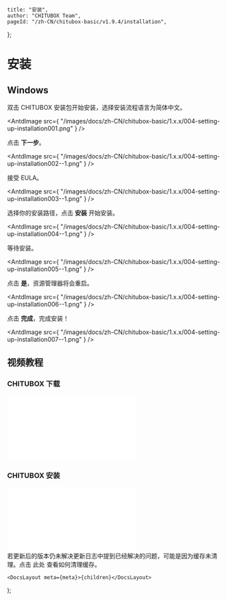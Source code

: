
	title: "安装",
	author: "CHITUBOX Team",
	pageId: "/zh-CN/chitubox-basic/v1.9.4/installation",
};

# 安装

## Windows

双击 CHITUBOX 安装包开始安装，选择安装流程语言为简体中文。

<AntdImage
	src={
		"/images/docs/zh-CN/chitubox-basic/1.x.x/004-setting-up-installation001.png"
	}
/>

点击 **下一步**。

<AntdImage
	src={
		"/images/docs/zh-CN/chitubox-basic/1.x.x/004-setting-up-installation002--1.png"
	}
/>

接受 EULA。

<AntdImage
	src={
		"/images/docs/zh-CN/chitubox-basic/1.x.x/004-setting-up-installation003--1.png"
	}
/>

选择你的安装路径，点击 **安装** 开始安装。

<AntdImage
	src={
		"/images/docs/zh-CN/chitubox-basic/1.x.x/004-setting-up-installation004--1.png"
	}
/>

等待安装。

<AntdImage
	src={
		"/images/docs/zh-CN/chitubox-basic/1.x.x/004-setting-up-installation005--1.png"
	}
/>

点击 **是**，资源管理器将会重启。

<AntdImage
	src={
		"/images/docs/zh-CN/chitubox-basic/1.x.x/004-setting-up-installation006--1.png"
	}
/>

点击 **完成**，完成安装！

<AntdImage
	src={
		"/images/docs/zh-CN/chitubox-basic/1.x.x/004-setting-up-installation007--1.png"
	}
/>

## 视频教程

### CHITUBOX 下载

<BilibiliVideoContainer>
	<iframe
		src="//player.bilibili.com/player.html?aid=929467103&bvid=BV1EK4y1D74S&cid=305781547&page=1"
		scrolling="no"
		border="0"
		frameborder="no"
		framespacing="0"
		allowfullscreen="true"
	></iframe>
</BilibiliVideoContainer>

### CHITUBOX 安装

<BilibiliVideoContainer>
	<iframe
		src="//player.bilibili.com/player.html?aid=246902297&bvid=BV1vv411Y7yb&cid=306320802&page=1"
		scrolling="no"
		border="0"
		frameborder="no"
		framespacing="0"
		allowfullscreen="true"
	></iframe>
</BilibiliVideoContainer>

<br />

<Admonition type="note" title="注意">
	若更新后的版本仍未解决更新日志中提到已经解决的问题，可能是因为缓存未清理。点击
	<NextLink href="/zh-CN/docs/faq/latest/chitubox-basic-faq#清除缓存">此处</NextLink>
	查看如何清理缓存。
</Admonition>

	<DocsLayout meta={meta}>{children}</DocsLayout>
);
